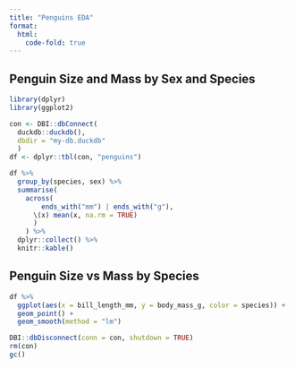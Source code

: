 ```yaml
---
title: "Penguins EDA"
format:
  html:
    code-fold: true
---
```


## Penguin Size and Mass by Sex and Species


```r

library(dplyr)
library(ggplot2)

con <- DBI::dbConnect(
  duckdb::duckdb(), 
  dbdir = "my-db.duckdb"
  )
df <- dplyr::tbl(con, "penguins")

```


```r
df %>%
  group_by(species, sex) %>%
  summarise(
    across(
        ends_with("mm") | ends_with("g"),
      \(x) mean(x, na.rm = TRUE)
      )
    ) %>%
  dplyr::collect() %>%
  knitr::kable()
```

## Penguin Size vs Mass by Species


```r
df %>%
  ggplot(aes(x = bill_length_mm, y = body_mass_g, color = species)) +
  geom_point() + 
  geom_smooth(method = "lm")
```

```r
DBI::dbDisconnect(conn = con, shutdown = TRUE)
rm(con)
gc()
```

